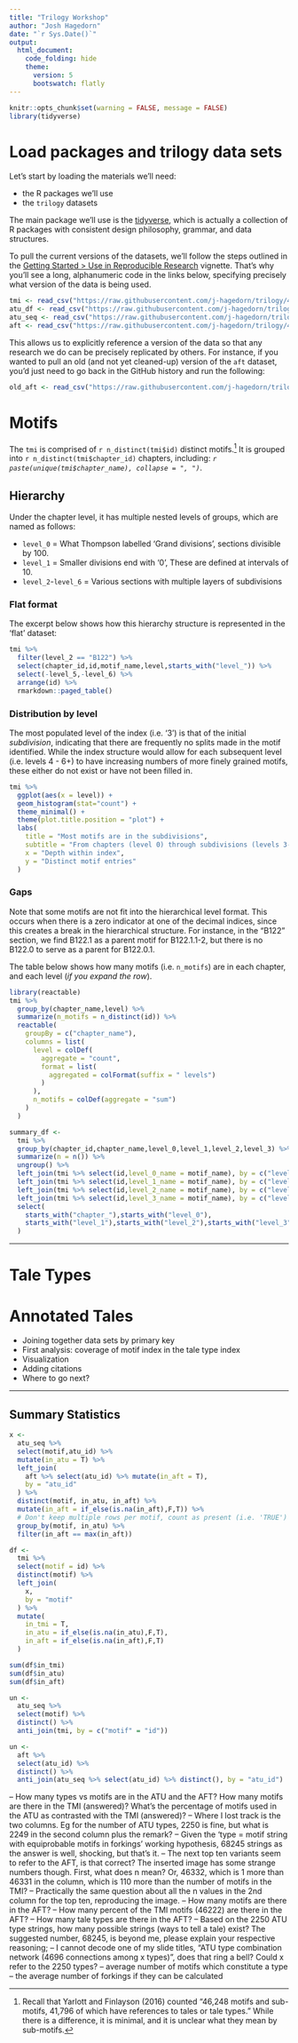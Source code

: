 ```yaml
---
title: "Trilogy Workshop"
author: "Josh Hagedorn" 
date: "`r Sys.Date()`"
output: 
  html_document:
    code_folding: hide
    theme:
      version: 5
      bootswatch: flatly
---
```


```r
knitr::opts_chunk$set(warning = FALSE, message = FALSE)
library(tidyverse)
```

# Load packages and trilogy data sets

Let's start by loading the materials we'll need:

- the R packages we'll use
- the `trilogy` datasets

The main package we'll use is the [tidyverse](https://www.tidyverse.org/), which is actually a collection of R packages with consistent design philosophy, grammar, and data structures.

To pull the current versions of the datasets, we'll follow the steps outlined in the [Getting Started > Use in Reproducible Research](https://github.com/j-hagedorn/trilogy/blob/master/docs/vignettes/getting_started.md#use-in-reproducible-research) vignette.  That's why you'll see a long, alphanumeric code in the links below, specifying precisely what version of the data is being used.

```r
tmi <- read_csv("https://raw.githubusercontent.com/j-hagedorn/trilogy/490a989d199d9440f9210bfe6ede797b03c4e26e/data/tmi.csv")
atu_df <- read_csv("https://raw.githubusercontent.com/j-hagedorn/trilogy/490a989d199d9440f9210bfe6ede797b03c4e26e/data/atu_df.csv")
atu_seq <- read_csv("https://raw.githubusercontent.com/j-hagedorn/trilogy/490a989d199d9440f9210bfe6ede797b03c4e26e/data/atu_seq.csv")
aft <- read_csv("https://raw.githubusercontent.com/j-hagedorn/trilogy/490a989d199d9440f9210bfe6ede797b03c4e26e/data/aft.csv")
```

This allows us to explicitly reference a version of the data so that any research we do can be precisely replicated by others.  For instance, if you wanted to pull an old (and not yet cleaned-up) version of the `aft` dataset, you'd just need to go back in the GitHub history and run the following:

```r
old_aft <- read_csv("https://raw.githubusercontent.com/j-hagedorn/trilogy/f0fb12d108734847114f17980b05686a26305e38/data/aat.csv")
```

# Motifs

The `tmi` is comprised of `r n_distinct(tmi$id)` distinct motifs.^[Recall that Yarlott and Finlayson (2016) counted "46,248 motifs and sub-motifs, 41,796 of which have references to tales or tale types." While there is a difference, it is minimal, and it is unclear what they mean by sub-motifs.]  It is grouped into `r n_distinct(tmi$chapter_id)` chapters, including: *`r paste(unique(tmi$chapter_name), collapse = ", ")`*.

## Hierarchy {.tabset .tabset-pills}

Under the chapter level, it has multiple nested levels of groups, which are named as follows:

- `level_0` = What Thompson labelled 'Grand divisions', sections divisible by 100.
- `level_1` = Smaller divisions end with '0', These are defined at intervals of 10.
- `level_2`-`level_6` = Various sections with multiple layers of subdivisions

### Flat format

The excerpt below shows how this hierarchy structure is represented in the 'flat' dataset:

```r
tmi %>%
  filter(level_2 == "B122") %>%
  select(chapter_id,id,motif_name,level,starts_with("level_")) %>%
  select(-level_5,-level_6) %>%
  arrange(id) %>%
  rmarkdown::paged_table()
```

### Distribution by level

The most populated level of the index (i.e. '3') is that of the initial *subdivision*, indicating that there are frequently no splits made in the motif identified.  While the index structure would allow for each subsequent level (i.e. levels 4 - 6+) to have increasing numbers of more finely grained motifs, these either do not exist or have not been filled in.

```r
tmi %>%
  ggplot(aes(x = level)) +
  geom_histogram(stat="count") +
  theme_minimal() + 
  theme(plot.title.position = "plot") +
  labs(
    title = "Most motifs are in the subdivisions",
    subtitle = "From chapters (level 0) through subdivisions (levels 3-6)",
    x = "Depth within index",
    y = "Distinct motif entries"
  )
```

### Gaps

Note that some motifs are not fit into the hierarchical level format.  This occurs when there is a zero indicator at one of the decimal indices, since this creates a break in the hierarchical structure.  For instance, in the "B122" section, we find B122.1 as a parent motif for B122.1.1-2, but there is no B122.0 to serve as a parent for B122.0.1.

The table below shows how many motifs (i.e. `n_motifs`) are in each chapter, and each level (*if you expand the row*).

```r
library(reactable)
tmi %>%
  group_by(chapter_name,level) %>%
  summarize(n_motifs = n_distinct(id)) %>%
  reactable(
    groupBy = c("chapter_name"),
    columns = list(
      level = colDef(
        aggregate = "count",
        format = list(
          aggregated = colFormat(suffix = " levels")
        )
      ),
      n_motifs = colDef(aggregate = "sum")
    )
  )
```

```r
summary_df <-
  tmi %>%
  group_by(chapter_id,chapter_name,level_0,level_1,level_2,level_3) %>%
  summarize(n = n()) %>% 
  ungroup() %>%
  left_join(tmi %>% select(id,level_0_name = motif_name), by = c("level_0" = "id")) %>%
  left_join(tmi %>% select(id,level_1_name = motif_name), by = c("level_1" = "id")) %>%
  left_join(tmi %>% select(id,level_2_name = motif_name), by = c("level_2" = "id")) %>%
  left_join(tmi %>% select(id,level_3_name = motif_name), by = c("level_3" = "id")) %>%
  select(
    starts_with("chapter_"),starts_with("level_0"),
    starts_with("level_1"),starts_with("level_2"),starts_with("level_3"),n
  )
```

---

# Tale Types



# Annotated Tales

- Joining together data sets by primary key
- First analysis: coverage of motif index in the tale type index
- Visualization
- Adding citations
- Where to go next?


---

## Summary Statistics

```r

x <- 
  atu_seq %>% 
  select(motif,atu_id) %>% 
  mutate(in_atu = T) %>%
  left_join(
    aft %>% select(atu_id) %>% mutate(in_aft = T),
    by = "atu_id"
  ) %>%
  distinct(motif, in_atu, in_aft) %>%
  mutate(in_aft = if_else(is.na(in_aft),F,T)) %>%
  # Don't keep multiple rows per motif, count as present (i.e. 'TRUE')
  group_by(motif, in_atu) %>%
  filter(in_aft == max(in_aft))

df <-
  tmi %>%
  select(motif = id) %>%
  distinct(motif) %>%
  left_join(
    x,
    by = "motif"
  ) %>%
  mutate(
    in_tmi = T,
    in_atu = if_else(is.na(in_atu),F,T),
    in_aft = if_else(is.na(in_aft),F,T)
  ) 

sum(df$in_tmi)
sum(df$in_atu)
sum(df$in_aft)

```


```r
un <-
  atu_seq %>% 
  select(motif) %>%
  distinct() %>%
  anti_join(tmi, by = c("motif" = "id"))

un <-
  aft %>%
  select(atu_id) %>%
  distinct() %>%
  anti_join(atu_seq %>% select(atu_id) %>% distinct(), by = "atu_id")
```


-- How many types vs motifs are in the ATU and the AFT? How many motifs are there in the TMI (answered)? What's the percentage of motifs used in the ATU as contrasted with the TMI (answered)?
-- Where I lost track is the two columns. Eg for the number of ATU types, 2250 is fine, but what is 2249 in the second column plus the remark?
-- Given the 'type = motif string with equiprobable motifs in forkings' working hypothesis, 68245 strings as the answer is well, shocking, but that's it.
-- The next top ten variants seem to refer to the AFT, is that correct? The inserted image has some strange numbers though. First, what does n mean? Or, 46332, which is 1 more than 46331 in the column, which is 110 more than the number of motifs in the TMI?
-- Practically the same question about all the n values in the 2nd column for the top ten, reproducing the image.
-- How many motifs are there in the AFT?
-- How many percent of the TMI motifs (46222) are there in the AFT?
-- How many tale types are there in the AFT?
-- Based on the 2250 ATU type strings, how many possible strings (ways to tell a tale) exist? The suggested number, 68245, is beyond me, please explain your respective reasoning;
-- I cannot decode one of my slide titles, "ATU type combination network (4696 connections among x types)", does that ring a bell? Could x refer to the 2250 types?
-- average number of motifs which constitute a type 
-- the average number of forkings if they can be calculated


